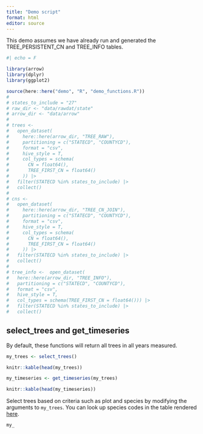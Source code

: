 ```yaml
---
title: "Demo script"
format: html
editor: source
---
```


This demo assumes we have already run and generated the TREE_PERSISTENT_CN and TREE_INFO tables. 

```r
#| echo = F

library(arrow)
library(dplyr)
library(ggplot2)

source(here::here("demo", "R", "demo_functions.R"))
# 
# states_to_include = "27"
# raw_dir <- "data/rawdat/state"
# arrow_dir <- "data/arrow"
# 
# trees <-
#   open_dataset(
#     here::here(arrow_dir, "TREE_RAW"),
#     partitioning = c("STATECD", "COUNTYCD"),
#     format = "csv",
#     hive_style = T,
#     col_types = schema(
#       CN = float64(),
#       TREE_FIRST_CN = float64()
#     )) |>
#   filter(STATECD %in% states_to_include) |>
#   collect()
# 
# cns <-
#   open_dataset(
#     here::here(arrow_dir, "TREE_CN_JOIN"),
#     partitioning = c("STATECD", "COUNTYCD"),
#     format = "csv",
#     hive_style = T,
#     col_types = schema(
#       CN = float64(),
#       TREE_FIRST_CN = float64()
#     )) |>
#   filter(STATECD %in% states_to_include) |>
#   collect()
# 
# tree_info <-  open_dataset(
#   here::here(arrow_dir, "TREE_INFO"),
#   partitioning = c("STATECD", "COUNTYCD"),
#   format = "csv",
#   hive_style = T,
#   col_types = schema(TREE_FIRST_CN = float64())) |>
#   filter(STATECD %in% states_to_include) |>
#   collect()

```

## select_trees and get_timeseries

By default, these functions will return all trees in all years measured. 

```r

my_trees <- select_trees()

knitr::kable(head(my_trees))

my_timeseries <- get_timeseries(my_trees)

knitr::kable(head(my_timeseries))
```


Select trees based on criteria such as plot and species by modifying the arguments to `my_trees`. 
You can look up species codes in the table rendered [here]().

```r

my_


```